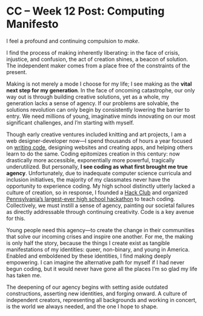 # CC – Week 12 Post: Computing Manifesto

I feel a profound and continuing compulsion to *make*.

I find the process of making inherently liberating: in the face of crisis, injustice, and confusion, the act of creation shines, a beacon of solution. The independent maker comes from a place free of the constraints of the present.

Making is not merely a mode I choose for my life; I see making as the **vital next step for my generation**. In the face of oncoming catastrophe, our only way out is through building creative solutions, yet as a whole, my generation lacks a sense of agency. If our problems are solvable, the solutions revolution can only begin by consistently lowering the barrier to entry. We need millions of young, imaginative minds innovating on our most significant challenges, and I’m starting with myself.

Though early creative ventures included knitting and art projects, I am a web designer-developer now—I spend thousands of hours a year focused on [writing code](https://www.bloomberg.com/graphics/2015-paul-ford-what-is-code/), designing websites and creating apps, and helping others learn to do the same. Coding epitomizes creation in this century: now drastically more accessible, exponentially more powerful, tragically underutilized. But personally, **I see coding as what first brought me true agency**. Unfortunately, due to inadequate computer science curricula and inclusion initiatives, the majority of my classmates never have the opportunity to experience coding. My high school distinctly utterly lacked a culture of creation, so in response, I founded a [Hack Club](https://hackclub.com) and organized [Pennsylvania’s largest-ever high school hackathon](https://hackpenn.com) to teach coding. Collectively, we must instill a sense of agency, painting our societal failures as directly addressable through continuing creativity. Code is a key avenue for this.

Young people need this agency—to create the change in their communities that solve our incoming crises and inspire one another. For me, the making is only half the story, because the things I create exist as tangible manifestations of my identities: queer, non-binary, and young in America. Enabled and emboldened by these identities, I find making deeply empowering. I can imagine the alternative path for myself if I had never begun coding, but it would never have gone all the places I’m so glad my life has taken me.

The deepening of our agency begins with setting aside outdated constructions, asserting new identities, and forging onward. A culture of independent creators, representing all backgrounds and working in concert, is the world we always needed, and the one I hope to shape.
